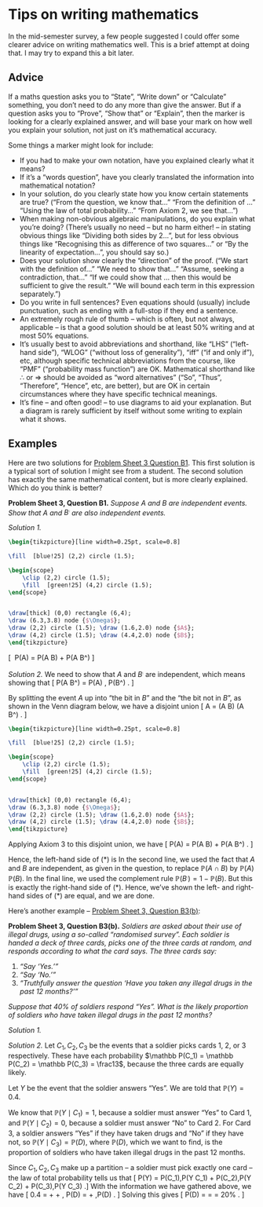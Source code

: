 # Tips on writing mathematics  {.unnumbered #writing}

::: {.mysummary}
In the mid-semester survey, a few people suggested I could offer some clearer advice on writing mathematics well. This is a brief attempt at doing that. I may try to expand this a bit later.
:::

## Advice {.unnumbered #advice}

If a maths question asks you to "State", "Write down" or "Calculate" something, you don't need to do any more than give the answer. But if a question asks you to "Prove", "Show that" or "Explain", then the marker is looking for a clearly explained answer, and will base your mark on how well you explain your solution, not just on it's mathematical accuracy.

Some things a marker might look for include:

* If you had to make your own notation, have you explained clearly what it means?
* If it's a "words question", have you clearly translated the information into mathematical notation?
* In your solution, do you clearly state how you know certain statements are true? ("From the question, we know that..." "From the definition of ..." "Using the law of total probability..." "From Axiom 2, we see that...")
* When making non-obvious algebraic manipulations, do you explain what you're doing? (There's usually no need -- but no harm either! -- in stating obvious things like "Dividing both sides by 2...", but for less obvious things like "Recognising this as difference of two squares..." or "By the linearity of expectation...", you should say so.)
* Does your solution show clearly the "direction" of the proof. ("We start with the definition of..." "We need to show that..." "Assume, seeking a contradiction, that..." "If we could show that ... then this would be sufficient to give the result." "We will bound each term in this expression separately.")
* Do you write in full sentences? Even equations should (usually) include punctuation, such as ending with a full-stop if they end a sentence.
* An extremely rough rule of thumb -- which is often, but not always, applicable -- is that a good solution should be at least 50% writing and at most 50% equations.
* It's usually best to avoid abbreviations and shorthand, like "LHS" ("left-hand side"), "WLOG" ("without loss of generality"), "iff" ("if and only if"), etc, although specific technical abbreviations from the course, like "PMF" ("probability mass function") are OK. Mathematical shorthand like $\therefore$ or $\Rightarrow$ should be avoided as "word alternatives" ("So", "Thus", "Therefore", "Hence", etc, are better), but are OK in certain circumstances where they have specific technical meanings.
* It's fine -- and often good! -- to use diagrams to aid your explanation. But a diagram is rarely sufficient by itself without some writing to explain what it shows.

## Examples  {.unnumbered #writing-ex}

Here are two solutions for [Problem Sheet 3 Question B1](#P3-long). This first solution is a typical sort of solution I might see from a student. The second solution has exactly the same mathematical content, but is more clearly explained. Which do you think is better?

::: {.thpart}
**Problem Sheet 3, Question B1.** *Suppose $A$ and $B$ are independent events. Show that $A$ and $B^\comp$ are also independent events.*
:::

::: {.thpart}
*Solution 1.* 

```tikz
\begin{tikzpicture}[line width=0.25pt, scale=0.8]

\fill  [blue!25] (2,2) circle (1.5); 

\begin{scope} 
	\clip (2,2) circle (1.5);
	\fill  [green!25] (4,2) circle (1.5); 
\end{scope}


\draw[thick] (0,0) rectangle (6,4);
\draw (6.3,3.8) node {$\Omega$};
\draw (2,2) circle (1.5); \draw (1.6,2.0) node {$A$};
\draw (4,2) circle (1.5); \draw (4.4,2.0) node {$B$};
\end{tikzpicture}
```

\[ \therefore \ \qquad \mathbb P(A) = \mathbb P(A \cap B) + \mathbb P(A \cap B^\comp)  \]

\begin{align*}
\Rightarrow \qquad \mathbb P(A \cap B^\comp)
&= \mathbb P(A) - \mathbb P(A \cap B) \\
&= \mathbb P(A) - \mathbb P(A)\,\mathbb P(B) \\
&= \mathbb P(A) \big(1 - \mathbb P(B)\big) \\
&= \mathbb P(A) \, \mathbb P(B^\comp) 
\end{align*}
:::

::: {.thpart}
*Solution 2.* 
We need to show that $A$ and $B^\comp$ are independent, which means showing that
\[ \mathbb P(A \cap B^\comp) = \mathbb P(A) \, \mathbb P(B^\comp) . \tag{$*$} \]

By splitting the event $A$ up into "the bit in $B$" and the "the bit not in $B$", as shown in the Venn diagram below, we have a disjoint union
\[ A = (A \cap B) \cup (A \cap B^\comp) . \]

```tikz
\begin{tikzpicture}[line width=0.25pt, scale=0.8]

\fill  [blue!25] (2,2) circle (1.5); 

\begin{scope} 
	\clip (2,2) circle (1.5);
	\fill  [green!25] (4,2) circle (1.5); 
\end{scope}


\draw[thick] (0,0) rectangle (6,4);
\draw (6.3,3.8) node {$\Omega$};
\draw (2,2) circle (1.5); \draw (1.6,2.0) node {$A$};
\draw (4,2) circle (1.5); \draw (4.4,2.0) node {$B$};
\end{tikzpicture}
```

Applying Axiom 3 to this disjoint union, we have
\[ \mathbb P(A) = \mathbb P(A \cap B) + \mathbb P(A \cap B^\comp) . \]

Hence, the left-hand side of $(*)$ is
\begin{align*}
\mathbb P(A \cap B^\comp)
&= \mathbb P(A) - \mathbb P(A \cap B) \\
&= \mathbb P(A) - \mathbb P(A)\,\mathbb P(B) \\
&= \mathbb P(A) \big(1 - \mathbb P(B)\big) \\
&= \mathbb P(A) \, \mathbb P(B^\comp) .
\end{align*}
In the second line, we used the fact that $A$ and $B$ are independent, as given in the question, to replace $\mathbb P(A \cap B)$ by $\mathbb P(A)\,\mathbb P(B)$. In the final line, we used the complement rule $\mathbb P(B^\comp) = 1 - \mathbb P(B)$. But this is exactly the right-hand side of $(*)$.
Hence, we've shown the left- and right-hand sides of $(*)$ are equal, and we are done.
:::

Here's another example -- [Problem Sheet 3, Question B3(b)](#P3-long):

::: {.thpart}
**Problem Sheet 3, Question B3(b).** *Soldiers are asked about their use of illegal drugs, using a so-called "randomised survey". Each soldier is handed a deck of three cards, picks one of the three cards at random, and responds according to what the card says. The three cards say:*

1. *"Say 'Yes.'"*
2. *"Say 'No.'"*
3. *"Truthfully answer the question 'Have you taken any illegal drugs in the past 12 months?'"*

*Suppose that 40% of soldiers respond "Yes". What is the likely proportion of soldiers who have taken illegal drugs in the past 12 months?*
:::

::: {.thpart}
*Solution 1.*

\begin{align*} \mathbb P(\text{Yes}) &= \mathbb P(C_1)\,\mathbb P(\text{Yes} \mid C_1) + \mathbb P(C_2)\,\mathbb P(\text{Yes} \mid C_2) + 
\mathbb P(C_3)\,\mathbb P(\text{Yes} \mid C_3) \\
\Rightarrow \qquad\qquad\  \  0.4 &= \tfrac13 \times 1 + \tfrac13 \times 0 + \tfrac13 \, \mathbb P(\text{Drugs}) \\
&=\tfrac13 + \tfrac13 \,\mathbb P(\text{Drugs})  \\
\Rightarrow \qquad \mathbb P(\text{Drugs}) &= \frac{0.4 - \frac13}{\frac13} = 20\%
\end{align*}
:::


::: {.thpart}
*Solution 2.*
Let $C_1, C_2, C_3$ be the events that a soldier picks cards 1, 2, or 3 respectively. These have each probability $\mathbb P(C_1) = \mathbb P(C_2) = \mathbb P(C_3) = \frac13$, because the three cards are equally likely.

Let $Y$ be the event that the soldier answers "Yes". We are told that $\mathbb P(Y) = 0.4$.

We know that $\mathbb P(Y \mid C_1) = 1$, because a soldier must answer "Yes" to Card 1, and $\mathbb P(Y \mid C_2) = 0$, because a soldier must answer "No" to Card 2. For Card 3, a soldier answers "Yes" if they have taken drugs and "No" if they have not, so $\mathbb P(Y \mid C_3) = \mathbb P(D)$, where $\mathbb P(D)$, which we want to find, is the proportion of soldiers who have taken illegal drugs in the past 12 months. 

Since $C_1, C_2, C_3$ make up a partition -- a soldier must pick exactly one card -- the law of total probability tells us that
\[ \mathbb P(Y) = \mathbb P(C_1)\,\mathbb P(Y \mid C_1) + \mathbb P(C_2)\,\mathbb P(Y \mid C_2) + 
\mathbb P(C_3)\,\mathbb P(Y \mid C_3) .\]
With the information we have gathered above, we have
\[ 0.4 = \tfrac13 \times 1 + \tfrac13 \times 0 + \tfrac13 \, \mathbb P(D) = \tfrac13 + \tfrac13 \,\mathbb P(D)  . \]
Solving this gives 
\[ \mathbb P(D) = \frac{0.4 - \frac13}{\frac13} = \frac15 = 20\% . \]
:::


